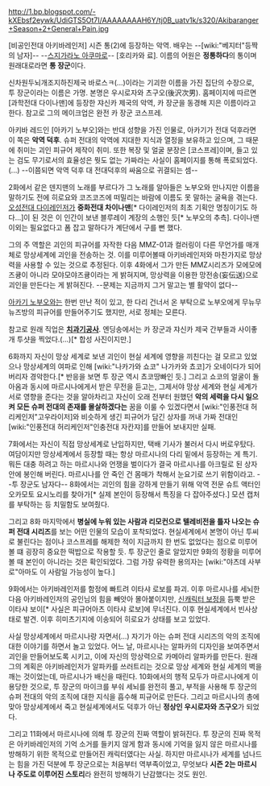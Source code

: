 http://1.bp.blogspot.com/-kXEbsf2eywk/UdiGTS5Ot7I/AAAAAAAAH6Y/tj0B_uatv1k/s320/Akibaranger+Season+2+General+Pain.jpg

[비공인전대 아키바레인저] 시즌 통(2)에 등장하는 악역. 배우는 --[wiki:"베지터"등짝의 남자]-- --[[스지가라노 아쿠마로]]-- [호리카와 료]. 
이름의 어원은 '''정통하다'''의 통이며 원래대로라면 '''통 장군'''이다.

신차원두뇌개조지하진제국 바로스ㅋ(...)이라는 기괴한 이름을 가진 집단의 수장으로, 투 장군이라는 이름은 가명. 본명은 우시로자와 츠구오(後沢次男). 홈페이지에 따르면 [과학전대 다이나맨]에 등장한 쟈신카 제국의 악역, 카 장군을 동경해 지은 이름이라고 한다. 참고로 그의 메이크업은 완전 카 장군 코스프레.

아키바 레드인 [아카기 노부오]와는 반대 성향을 가진 인물로, 아카기가 전대 덕후라면 이 쪽은 '''악역 덕후'''. 슈퍼 전대의 악역에 지대한 지식과 열정을 보유하고 있으며, 그 때문에 취미는 괴인 피규어 제작이 취미. 또한 복장 및 얼굴 분장은 [코스프레]이며, 들고 있는 검도 무기로서의 효율성은 뭣도 없는 가짜라는 사실이 홈페이지를 통해 폭로되었다.(...) --이쯤되면 악역 덕후 대 전대덕후의 싸움으로 귀결되는 셈--

2화에서 같은 덴지맨의 노래를 부르다가 그 노래를 알아들은 노부오와 만나지만 이름을 말하기도 전에 히로요와 코즈코즈에 떠밀리는 바람에 이름도 못 말하는 굴욕을 겪는다. [[오성전대 다이레인저]]가 '''중화전대 차이나맨'''[* 다이레인저의 최초 기획안 명칭이기도 하다...]이 된 것은 이 인간이 보낸 블루레이 계장의 소행인 듯[* 노부오의 추측]. 다이나맨 이외는 필요없다고 폼 잡고 말하다가 계단에서 구를 뻔 했다. 

그의 주 역할은 괴인의 피규어를 자작한 다음 MMZ-01과 컬러링이 다른 무언가를 매개체로 망상세계에 괴인을 전송하는 것. 이를 미루어볼때 아키바레인저와 마찬가지로 망상력을 사용할 수 있는 것으로 추정된다. 이후 4화에서 그가 만든 MMZ시리즈가 모에모에즈큥이 아니라 모야모야즈큥이라는 게 밝혀지며, 망상력을 이용한 망전송(妄伝送)으로 괴인을 만든다는 게 밝혀진다. --문제는 지금까지 그거 말고는 별 활약이 없다-- 

[[아카기 노부오]]와는 한번 만난 적이 있고, 한 다리 건너서 온 부탁으로 노부오에게 무뉴무뉴즈방의 피규어를 만들어주기도 했지만, 서로 정체는 모른다.

참고로 원래 직업은 '''[[치과기공사]]'''. 엔딩송에서는 카 장군과 쟈신카 제국 간부들과 사이좋개 투샷을 찍었다.(...)[* 합성 사진이지만.]

6화까지 자신이 망상 세계로 보낸 괴인이 현실 세계에 영향을 끼친다는 걸 모르고 있었으나 망상세계의 여파로 인해 [wiki:"나카가와 쇼코" 나가카와 쵸코]가 오네이다가 되어 버리자 경악한다.[* 반응을 보면 투 장군 역시 쵸코땅빠인 듯.] 그리고 쇼코의 얼굴이 돌아옴과 동시에 마르시나에게서 받은 무전을 듣고는, 그제서야 망상 세계와 현실 세계가 서로 영향을 준다는 것을 알아차리고 자신이 오래 전부터 원했던 '''악의 세력을 다시 일으켜 모든 슈퍼 전대의 존재를 몰살하겠다는''' 꿈을 이룰 수 있겠다면서 [wiki:"인풍전대 허리케인저"고우라이저]와 비슷하게 생긴 피규어가 담긴 상자를 꺼내 가짜 전대인 [wiki:"인풍전대 허리케인저"인충전대 자칸쟈]를 만들어 보내지만 실패.

7화에서는 자신이 직접 망상세계로 난입하지만, 택배 기사가 불러서 다시 버로우탔다. 여담이지만 망상세계에서 등장할 때는 항상 마르시나의 다리 밑에서 등장하는 게 특기. 뭐든 대충 하려고 하는 마르시나와 언쟁을 벌이다가 결국 마르시나를 아크릴로 된 상자 안에 봉인해 버린다. 마르시나를 안 죽인 건 몸매가 착해서 눈요기로 쓰기 위함이라고. --투 장군도 남자다-- 8화에서는 괴인의 힘을 강하게 만들기 위해 악역 전문 슈트 액터인 오카모토 요시노리를 찾아가[* 실제 본인이 등장해서 특징을 다 잡아주셨다.] 모션 캡처를 부탁하는 등 치밀함도 보여줬다. 

그리고 8화 마지막에서 '''병실에 누워 있는 사람과 리모컨으로 텔레비전을 틀자 나오는 슈퍼 전대 시리즈'''를 보는 어떤 인물의 모습이 포착되었다. 현실세계에서 본명이 아닌 투씨로 불린다는 점이나 코스프레를 해제한 적이 지금까지 한 번도 없었다는 점으로 미루어 볼 떄 굉장히 중요한 떡밥으로 작용할 듯. 투 장군인 줄로 알았지만 9화의 정황을 미루어 볼 때 본인이 아니라는 것은 확인되었다. 그럼 가장 유력한 용의자는 [wiki:"야츠데 사부로"아마도 이 사람일 가능성이 높다.]

9화에서는 아키바레인저를 함정에 빠트려 이타샤 로보를 파괴. 이후 마르시나를 세뇌한 다음 아키바레인저의 공인님의 힘을 빼앗아 몰아붙이지만, [[신캐릭터 보정]]을 듬뿍 받은 이타샤 보이[* 사실은 피규어아츠 이타샤 로보]에 무너진다. 이후 현실세계에서 빈사상태로 발견. 이후 히미츠기지에 이송되어 히로요가 상태를 보고 있었다. 

사실 망상세계에서 마르시나랑 자면서(...) 자기가 아는 슈퍼 전대 시리즈의 악의 조직에 대한 이야기를 하면서 놀고 있었다. 어느 날, 마르시나는 알파카의 디자인을 보여주면서 괴인을 만들어보도록 시키고, 이에 자신의 망상력으로 카메아리 알파카를 만든다. 원래 그의 계획은 아키바레인저가 알파카를 쓰러트리는 것으로 망상 세계와 현실 세계의 벽을 깨는 것이었는데, 마르시나가 배신을 때린다. 10화에서의 행적 모두가 마르시나에게 이용당한 것으로, 투 장군의 마이크를 부숴 세뇌를 완전히 풀고, 부적을 사용해 투 장군의 슈퍼 전대의 악의 조직에 대한 지식을 흡수해 피규어로 만든다. 그리고 마르시나의 총에 맞아 망상세계에서 죽고 현실세계에서도 덕후가 아닌 '''정상인 우시로자와 츠구오'''가 되었다.

그리고 11화에서 마르시나에 의해 투 장군의 진짜 역할이 밝혀진다. 투 장군의 진짜 목적은 아키바레인저의 기억 소거를 들키지 않게 함과 동시에 기억을 잃지 않은 마르시나를 방해하기 위한 목적으로 만들어진 캐릭터였다는 사실. 하지만 마르시나가 세계를 넘나드는 힘을 가진 덕분에 투 장군으로는 처음부터 역부족이었고, 무엇보다 '''시즌 2는 마르시나 주도로 이루어진 스토리'''라 완전히 방해하기 난감했다는 것도 원인.
